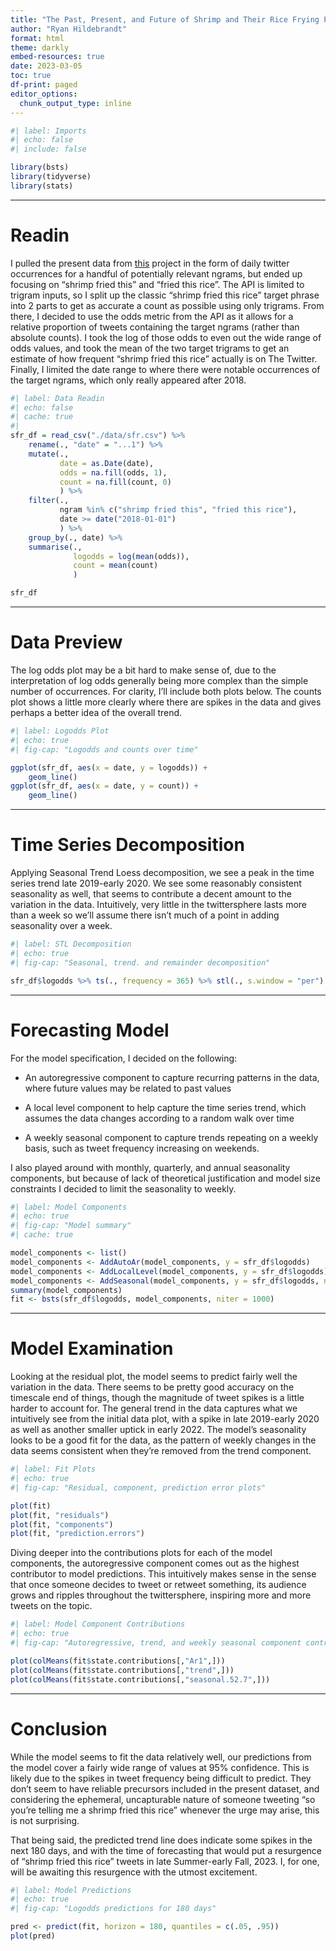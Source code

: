 ```yaml
---
title: "The Past, Present, and Future of Shrimp and Their Rice Frying Proclivities"
author: "Ryan Hildebrandt"
format: html
theme: darkly
embed-resources: true
date: 2023-03-05
toc: true
df-print: paged
editor_options: 
  chunk_output_type: inline
---
```


```r
#| label: Imports
#| echo: false
#| include: false

library(bsts)
library(tidyverse)
library(stats)
```

------------------------------------------------------------------------

# Readin

I pulled the present data from [this](https://github.com/compstorylab/storywrangling) project in the form of daily twitter occurrences for a handful of potentially relevant ngrams, but ended up focusing on "shrimp fried this" and "fried this rice". The API is limited to trigram inputs, so I split up the classic "shrimp fried this rice" target phrase into 2 parts to get as accurate a count as possible using only trigrams. From there, I decided to use the odds metric from the API as it allows for a relative proportion of tweets containing the target ngrams (rather than absolute counts). I took the log of those odds to even out the wide range of odds values, and took the mean of the two target trigrams to get an estimate of how frequent "shrimp fried this rice" actually is on The Twitter. Finally, I limited the date range to where there were notable occurrences of the target ngrams, which only really appeared after 2018.

```r
#| label: Data Readin
#| echo: false
#| cache: true
#| 
sfr_df = read_csv("./data/sfr.csv") %>% 
	rename(., "date" = "...1") %>%
	mutate(., 
		   date = as.Date(date),
		   odds = na.fill(odds, 1), 
		   count = na.fill(count, 0)
		   ) %>% 
	filter(., 
		   ngram %in% c("shrimp fried this", "fried this rice"), 
		   date >= date("2018-01-01")
		   ) %>% 
	group_by(., date) %>% 
	summarise(., 
			  logodds = log(mean(odds)),
			  count = mean(count)
			  )
```

```r
sfr_df
```

------------------------------------------------------------------------

# Data Preview

The log odds plot may be a bit hard to make sense of, due to the interpretation of log odds generally being more complex than the simple number of occurrences. For clarity, I'll include both plots below. The counts plot shows a little more clearly where there are spikes in the data and gives perhaps a better idea of the overall trend.

```r
#| label: Logodds Plot
#| echo: true
#| fig-cap: "Logodds and counts over time"

ggplot(sfr_df, aes(x = date, y = logodds)) + 
	geom_line()
ggplot(sfr_df, aes(x = date, y = count)) + 
	geom_line()
```

------------------------------------------------------------------------

# Time Series Decomposition

Applying Seasonal Trend Loess decomposition, we see a peak in the time series trend late 2019-early 2020. We see some reasonably consistent seasonality as well, that seems to contribute a decent amount to the variation in the data. Intuitively, very little in the twittersphere lasts more than a week so we'll assume there isn't much of a point in adding seasonality over a week.

```r
#| label: STL Decomposition
#| echo: true
#| fig-cap: "Seasonal, trend. and remainder decomposition"

sfr_df$logodds %>% ts(., frequency = 365) %>% stl(., s.window = "per") %>% plot(.)
```

------------------------------------------------------------------------

# Forecasting Model

For the model specification, I decided on the following:

-   An autoregressive component to capture recurring patterns in the data, where future values may be related to past values

-   A local level component to help capture the time series trend, which assumes the data changes according to a random walk over time

-   A weekly seasonal component to capture trends repeating on a weekly basis, such as tweet frequency increasing on weekends.

I also played around with monthly, quarterly, and annual seasonality components, but because of lack of theoretical justification and model size constraints I decided to limit the seasonality to weekly.

```r
#| label: Model Components
#| echo: true
#| fig-cap: "Model summary"
#| cache: true

model_components <- list()
model_components <- AddAutoAr(model_components, y = sfr_df$logodds)
model_components <- AddLocalLevel(model_components, y = sfr_df$logodds)
model_components <- AddSeasonal(model_components, y = sfr_df$logodds, nseasons = 52, season.duration = 7)
summary(model_components)
fit <- bsts(sfr_df$logodds, model_components, niter = 1000)
```

------------------------------------------------------------------------

# Model Examination

Looking at the residual plot, the model seems to predict fairly well the variation in the data. There seems to be pretty good accuracy on the timescale end of things, though the magnitude of tweet spikes is a little harder to account for. The general trend in the data captures what we intuitively see from the initial data plot, with a spike in late 2019-early 2020 as well as another smaller uptick in early 2022. The model's seasonality looks to be a good fit for the data, as the pattern of weekly changes in the data seems consistent when they're removed from the trend component.

```r
#| label: Fit Plots
#| echo: true
#| fig-cap: "Residual, component, prediction error plots"

plot(fit)
plot(fit, "residuals")
plot(fit, "components")
plot(fit, "prediction.errors")
```

Diving deeper into the contributions plots for each of the model components, the autoregressive component comes out as the highest contributor to model predictions. This intuitively makes sense in the sense that once someone decides to tweet or retweet something, its audience grows and ripples throughout the twittersphere, inspiring more and more tweets on the topic.

```r
#| label: Model Component Contributions
#| echo: true
#| fig-cap: "Autoregressive, trend, and weekly seasonal component contributions"

plot(colMeans(fit$state.contributions[,"Ar1",]))
plot(colMeans(fit$state.contributions[,"trend",]))
plot(colMeans(fit$state.contributions[,"seasonal.52.7",]))
```

------------------------------------------------------------------------

# Conclusion

While the model seems to fit the data relatively well, our predictions from the model cover a fairly wide range of values at 95% confidence. This is likely due to the spikes in tweet frequency being difficult to predict. They don't seem to have reliable precursors included in the present dataset, and considering the ephemeral, uncapturable nature of someone tweeting "so you're telling me a shrimp fried this rice" whenever the urge may arise, this is not surprising.

That being said, the predicted trend line does indicate some spikes in the next 180 days, and with the time of forecasting that would put a resurgence of "shrimp fried this rice" tweets in late Summer-early Fall, 2023. I, for one, will be awaiting this resurgence with the utmost excitement.

```r
#| label: Model Predictions
#| echo: true
#| fig-cap: "Logodds predictions for 180 days"

pred <- predict(fit, horizon = 180, quantiles = c(.05, .95))
plot(pred)
```
